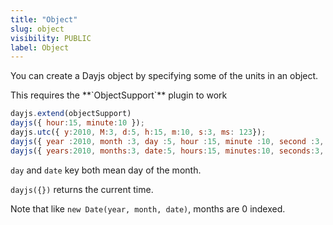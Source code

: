 ```yaml
---
title: "Object"
slug: object
visibility: PUBLIC
label: Object
---
```


You can create a Dayjs object by specifying some of the units in an object.

<Callout type="info">
This requires the **`ObjectSupport`** plugin to work
</Callout>

```js
dayjs.extend(objectSupport)
dayjs({ hour:15, minute:10 });
dayjs.utc({ y:2010, M:3, d:5, h:15, m:10, s:3, ms: 123});
dayjs({ year :2010, month :3, day :5, hour :15, minute :10, second :3, millisecond :123});
dayjs({ years:2010, months:3, date:5, hours:15, minutes:10, seconds:3, milliseconds:123});
```

`day` and `date` key both mean day of the month.

`dayjs({})` returns the current time.

Note that like `new Date(year, month, date)`, months are 0 indexed.
